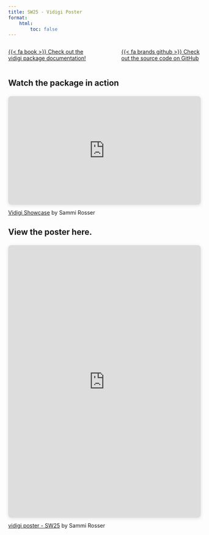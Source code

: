 ```yaml
---
title: SW25 - Vidigi Poster
format:
    html:
        toc: false
---
```



::::{.columns}

:::{.column width=45%}


[{{< fa book >}} Check out the vidigi package documentation!](https://sammirosser.com/vidigi/vidigi_docs/){.btn .btn-outline-primary .btn role="button" data-toggle="tooltip"}

:::

:::{.column width=10%}

:::

:::{.column width=45%}

[{{< fa brands github >}} Check out the source code on GitHub](https://github.com/Bergam0t/vidigi){.btn .btn-outline-primary .btn role="button" data-toggle="tooltip"}

:::

::::

## Watch the package in action

```{=html}
<div style="position: relative; width: 100%; height: 0; padding-top: 56.2500%;
 padding-bottom: 0; box-shadow: 0 2px 8px 0 rgba(63,69,81,0.16); margin-top: 1.6em; margin-bottom: 0.9em; overflow: hidden;
 border-radius: 8px; will-change: transform;">
  <iframe loading="lazy" style="position: absolute; width: 100%; height: 100%; top: 0; left: 0; border: none; padding: 0;margin: 0;"
    src="https://www.canva.com/design/DAGiQaZ0BJ8/CdWktcw2PYjOJxMZt2c5aQ/watch?embed" allowfullscreen="allowfullscreen" allow="fullscreen">
  </iframe>
</div>
<a href="https:&#x2F;&#x2F;www.canva.com&#x2F;design&#x2F;DAGiQaZ0BJ8&#x2F;CdWktcw2PYjOJxMZt2c5aQ&#x2F;watch?utm_content=DAGiQaZ0BJ8&amp;utm_campaign=designshare&amp;utm_medium=embeds&amp;utm_source=link" target="_blank" rel="noopener">Vidigi Showcase</a> by Sammi Rosser
```

## View the poster here.

```{=html}
<div style="position: relative; width: 100%; height: 0; padding-top: 141.3793%;
 padding-bottom: 0; box-shadow: 0 2px 8px 0 rgba(63,69,81,0.16); margin-top: 1.6em; margin-bottom: 0.9em; overflow: hidden;
 border-radius: 8px; will-change: transform;">
  <iframe loading="lazy" style="position: absolute; width: 100%; height: 100%; top: 0; left: 0; border: none; padding: 0;margin: 0;"
    src="https://www.canva.com/design/DAGiK5DIsVg/MD7bN6a8MohUub2tT7m4wA/view?embed" allowfullscreen="allowfullscreen" allow="fullscreen">
  </iframe>
</div>
<a href="https:&#x2F;&#x2F;www.canva.com&#x2F;design&#x2F;DAGiK5DIsVg&#x2F;MD7bN6a8MohUub2tT7m4wA&#x2F;view?utm_content=DAGiK5DIsVg&amp;utm_campaign=designshare&amp;utm_medium=embeds&amp;utm_source=link" target="_blank" rel="noopener">vidigi poster - SW25</a> by Sammi Rosser
```
